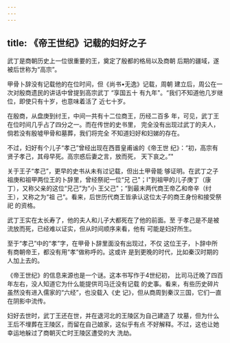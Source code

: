 ```yaml
---
---
---
```

title: 《帝王世纪》记载的妇好之子
---



武丁是商朝历史上一位很重要的王，奠定了殷都的格局以及商朝 后期的疆域，遂被后世称为“高宗”。

甲骨卜辞没有记载他的在位时间，但《尚书•无逸》记载，周朝 建立后，周公在一次对殷商遗民的讲话中曾提到高宗武丁 “享国五十 有九年"。“我们不知道他几岁继位，即使只有十岁，也意味着活了 近七十岁。

在殷商，从盘庚到纣王，中间一共有十二位商王，历经二百多 年，可见，武丁王在位时间几乎占了四分之一。而在传世的史书里， 完全没有出现过武丁的夫人，倘若没有殷墟甲骨和墓葬，我们将完全 不知道妇好和妇娣的存在。

不过，妇好有个儿子“孝己”曾经出现在西晋皇甫谧的《帝王世 纪》：“初，高宗有贤子孝己，其母早死。高宗惑后妻之言，放而死， 天下哀之。”"

关于王子“孝己”，更早的史书从未有过记载，但出土甲骨能 够证明。在武丁之子祖庚和祖甲两位王的卜辞里，曾经祭祀一位“兄 己"；I"到祖甲的儿子庚丁（康丁），又称父亲的这位“兄己”为“小 王父己"；“到最末两代商王帝乙和帝辛（纣王），又称之为“祖 己“。看来，后世历代商王皆承认这位太子的商王身份和接受祭祀 的资格。

武丁王实在太长寿了，他的夫人和儿子大都死在了他的前面。至 于孝己是不是被流放而死，已经难以证实，但从时间顺序来看，他有 可能是妇好所生。

至于“孝己”中的“孝”字，在甲骨卜辞里面没有出现过，不仅 这位王子，卜辞中所有商朝帝王，都没有用“孝”做称呼的。这或许 是到更晚的时代，比如秦汉时期的人加上去的。

《帝王世纪》的信息来源也是一个谜。这本书写作于4世纪初， 比司马迁晚了四百年左右，没人知道它为什么能提供司马迁没有记载 的史事。看来，有些历史碎片虽然没有进入儒家的“六经”，也没载入《史 记》，但从商周到秦汉三国，它们一直在阴影中流传。

妇好去世时，武丁王还在世，并在退河北的王陵区为自己建造了 坟墓，但为什么王后不埋葬在王陵区，而留在自己娘家，这似乎有点 不好解释。不过，这也让她幸运地躲过了商朝灭亡时王陵区遭受的大 洗劫。